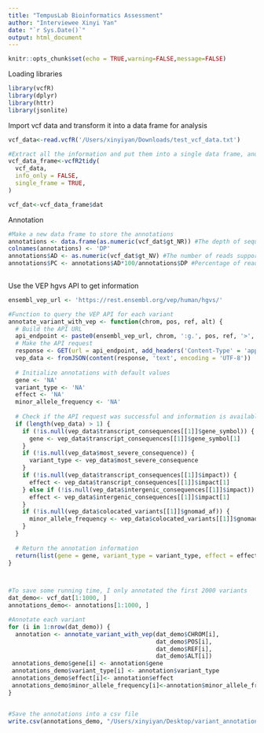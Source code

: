 ```yaml
---
title: "TempusLab Bioinformatics Assessment"
author: "Interviewee Xinyi Yan"
date: "`r Sys.Date()`"
output: html_document
---
```




```r
knitr::opts_chunk$set(echo = TRUE,warning=FALSE,message=FALSE)
```

Loading libraries
```r
library(vcfR)
library(dplyr)
library(httr)
library(jsonlite)

```

Import vcf data and transform it into a data frame for analysis
```r
vcf_data<-read.vcfR('/Users/xinyiyan/Downloads/test_vcf_data.txt')

#Extract all the information and put them into a single data frame, and all the entries in the INFO column are parsed into separate columns
vcf_data_frame<-vcfR2tidy(
  vcf_data,
  info_only = FALSE,
  single_frame = TRUE,
)

vcf_dat<-vcf_data_frame$dat
```

Annotation
```r
#Make a new data frame to store the annotations
annotations <- data.frame(as.numeric(vcf_dat$gt_NR)) #The depth of sequence coverage can be annotated using NR in the FORMAT field
colnames(annotations) <- 'DP'
annotations$AD <- as.numeric(vcf_dat$gt_NV) #The number of reads supporting the variant can be annotated using NV in the FORMAT field
annotations$PC <- annotations$AD*100/annotations$DP #Percentage of reads supporting the variants vs. reads supporting the reference reads
       
```


Use the VEP hgvs API to get information 
```r
ensembl_vep_url <- 'https://rest.ensembl.org/vep/human/hgvs/'

#Function to query the VEP API for each variant 
annotate_variant_with_vep <- function(chrom, pos, ref, alt) {
  # Build the API URL
  api_endpoint <- paste0(ensembl_vep_url, chrom, ':g.', pos, ref, '>', alt, '?')
  # Make the API request
  response <- GET(url = api_endpoint, add_headers('Content-Type' = 'application/json'))
  vep_data <- fromJSON(content(response, 'text', encoding = 'UTF-8')) 
  
  # Initialize annotations with default values
  gene <- 'NA'
  variant_type <- 'NA'
  effect <- 'NA'
  minor_allele_frequency <- 'NA'
  
  # Check if the API request was successful and information is available
  if (length(vep_data) > 1) {
    if (!is.null(vep_data$transcript_consequences[[1]]$gene_symbol)) {
      gene <- vep_data$transcript_consequences[[1]]$gene_symbol[1]
    }
    if (!is.null(vep_data$most_severe_consequence)) {
      variant_type <- vep_data$most_severe_consequence
    }
    if (!is.null(vep_data$transcript_consequences[[1]]$impact)) {
      effect <- vep_data$transcript_consequences[[1]]$impact[1]
    } else if (!is.null(vep_data$intergenic_consequences[[1]]$impact)) {
      effect <- vep_data$intergenic_consequences[[1]]$impact[1]
    }
    if (!is.null(vep_data$colocated_variants[[1]]$gnomad_af)) {
      minor_allele_frequency <- vep_data$colocated_variants[[1]]$gnomad_af
    }
  }
  
  # Return the annotation information
  return(list(gene = gene, variant_type = variant_type, effect = effect, minor_allele_frequency = minor_allele_frequency))
}



#To save some running time, I only annotated the first 2000 variants
dat_demo<- vcf_dat[1:1000, ]
annotations_demo<- annotations[1:1000, ]

#Annotate each variant 
for (i in 1:nrow(dat_demo)) {
  annotation <- annotate_variant_with_vep(dat_demo$CHROM[i], 
                                          dat_demo$POS[i], 
                                          dat_demo$REF[i], 
                                          dat_demo$ALT[i])
 annotations_demo$gene[i] <- annotation$gene
 annotations_demo$variant_type[i] <- annotation$variant_type
 annotations_demo$effect[i]<- annotation$effect
 annotations_demo$minor_allele_frequency[i]<-annotation$minor_allele_frequency
}


#Save the annotations into a csv file
write.csv(annotations_demo, "/Users/xinyiyan/Desktop/variant_annotations.csv", row.names = FALSE)

```

